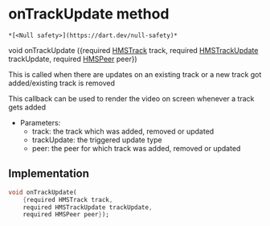 # onTrackUpdate method

    *[<Null safety>](https://dart.dev/null-safety)*

void onTrackUpdate
({required [HMSTrack](../../hmssdk_flutter/HMSTrack-class) track, required [HMSTrackUpdate](../../hmssdk_flutter/HMSTrackUpdate-class) trackUpdate, required [HMSPeer](../../hmssdk_flutter/HMSPeer-class) peer})

<p>This is called when there are updates on an existing track
or a new track got added/existing track is removed</p>
<p>This callback can be used to render the video on screen whenever a track gets added</p>
<ul>
<li>Parameters:
<ul>
<li>track: the track which was added, removed or updated</li>
<li>trackUpdate: the triggered update type</li>
<li>peer: the peer for which track was added, removed or updated</li>
</ul>
</li>
</ul>

## Implementation

```dart
void onTrackUpdate(
    {required HMSTrack track,
    required HMSTrackUpdate trackUpdate,
    required HMSPeer peer});
```
